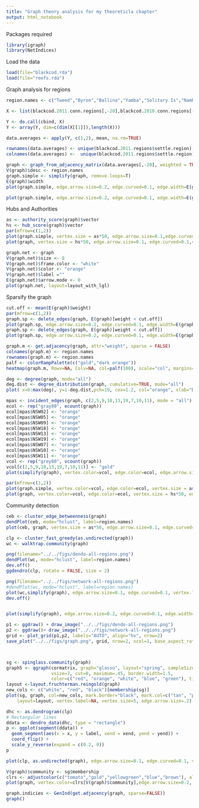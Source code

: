 ```yaml
---
title: "Graph theory analysis for my theoreticla chapter"
output: html_notebook
---
```


Packages required
```r
library(igraph)
library(NetIndices)
```


Load the data
```r
load(file="blackcod.rda")
load(file="reefs.rda")
```

Graph analysis for regions
```r

region.names <- c("Tweed","Byron","Ballina","Yamba","Solitary Is","Nambucca","Pt Macquarie","Crowdy Bay","Pt Stephens","Newcastle","Sydney","Wollongong","Jervis Bay","Ulladulla","Batemans Bay","Merimbula","Eden","Lord Howe Is","E&M Reefs")

X <- list(blackcod.2011.conn.regions[,-20],blackcod.2010.conn.regions[-20:-21],blackcod.2009.conn.regions[,-20:-21],blackcod.2008.conn.regions[,-20:-21],blackcod.2007.conn.regions[,-20:-21],blackcod.2006.conn.regions[,-20:-21],blackcod.2005.conn.regions[,-20:-21],blackcod.2004.conn.regions[,-20:-21])

Y <- do.call(cbind, X)
Y <- array(Y, dim=c(dim(X[[1]]),length(X)))

data.averages <- apply(Y, c(1,2), mean, na.rm=TRUE)

rownames(data.averages) <- unique(blackcod.2011.regions$settle.region)[-20]
colnames(data.averages) <-  unique(blackcod.2011.regions$settle.region)[-20]

graph <- graph_from_adjacency_matrix(data.averages[,-20], weighted = TRUE)
V(graph)$desc <- region.names
graph.simple <- simplify(graph, remove.loops=T)
E(graph)$width
plot(graph.simple, edge.arrow.size=0.2, edge.curved=0.1, edge.width=E(graph)$weight/500, vertex.label.family="Helvetica", vertex.label.color="black", vertex.label.cex=0.9,vertex.label=region.names, vertex.label.font=2)

plot(graph.simple, edge.arrow.size=0.2, edge.curved=0.1, edge.width=E(graph)$weight/500, vertex.label.family="Helvetica", vertex.label.color="gray40", vertex.label.cex=0.9,vertex.label=region.names, vertex.label.font=2, vertex.shape="none")
```

Hubs and Authorities
```r

as <- authority_score(graph)$vector
hs <- hub_score(graph)$vector
par(mfrow=c(1,2))
plot(graph.simple, vertex.size = as*50, edge.arrow.size=0.1,edge.curved=0.1,vertex.label=region.names, main="Links out", vertex.label.family="Helvetica", vertex.label.color="black", vertex.label.cex=0.7)
plot(graph, vertex.size = hs*50, edge.arrow.size=0.1, edge.curved=0.1,vertex.label=region.names,main="Links in", vertex.label.family="Helvetica", vertex.label.color="black", vertex.label.cex=0.7)
```


```r
graph.net <- graph
V(graph.net)$size <- 8
V(graph.net)$frame.color <- "white"
V(graph.net)$color <- "orange"
V(graph.net)$label =""
E(graph.net)$arrow.mode <- 0
plot(graph.net, layout=layout_with_lgl)
```

Sparsify the graph
```r
cut.off <- mean(E(graph)$weight)
par(mfrow=c(1,2))
graph.sp <- delete_edges(graph, E(graph)[weight < cut.off])
plot(graph.sp, edge.arrow.size=0.2, edge.curved=0.1, edge.width=E(graph)$weight/500, vertex.label.family="Helvetica", vertex.label.color="gray40", vertex.label.cex=0.9,vertex.label=region.names, vertex.label.font=2, vertex.shape="none",main="Strong")
graph.sp <- delete_edges(graph, E(graph)[weight < cut.off])
plot(graph.sp, edge.arrow.size=0.2, edge.curved=0.1, edge.width=E(graph)$weight/500, vertex.label.family="Helvetica", vertex.label.color="gray40", vertex.label.cex=0.9,vertex.label=region.names, vertex.label.font=2, vertex.shape="none",main="Weak")
```

```r
graph.m <- get.adjacency(graph, attr="weight", sparse = FALSE)
colnames(graph.m) <- region.names
rownames(graph.m) <- region.names
palf <- colorRampPalette(c("gold","dark orange"))
heatmap(graph.m, Rowv=NA, Colv=NA, col=palf(100), scale="col", margins=c(10,10))

```

```r
deg <- degree(graph, mode="all")
deg.dist <- degree_distribution(graph, cumulative=TRUE, mode="all")
plot( x=0:max(deg), y=1-deg.dist,pch=19, cex=1.2, col="orange", xlab="Degree", ylab="Freq")
```

```r
mpas <- incident_edges(graph, c(2,5,9,18,13,19,7,10,11), mode = "all")
ecol <- rep("gray80", ecount(graph))
ecol[mpas$NSW02] <- "orange"
ecol[mpas$NSW05] <- "orange"
ecol[mpas$NSW09] <- "orange"
ecol[mpas$NSW18] <- "orange"
ecol[mpas$NSW13] <- "orange"
ecol[mpas$NSW19] <- "orange"
ecol[mpas$NSW07] <- "orange"
ecol[mpas$NSW10] <- "orange"
ecol[mpas$NSW11] <- "orange"
vcol <- rep("grey80", vcount(graph))
vcol[c(2,5,9,18,13,19,7,10,11)] <- "gold"
plot(simplify(graph), vertex.color=vcol, edge.color=ecol, edge.arrow.size=0.2, edge.curved=0.1, edge.width=E(graph)$weight/500, vertex.label.family="Helvetica", vertex.label.color="black", vertex.label.cex=0.9,vertex.label=region.names, vertex.label.font=2, main="MPAs", layout=layout_in_circle)

par(mfrow=c(1,2))
plot(graph.simple, vertex.color=vcol, edge.color=ecol, vertex.size = as*50, edge.arrow.size=0.1,edge.curved=0.1,vertex.label=region.names, main="Links out", vertex.label.family="Helvetica", vertex.label.color="black", vertex.label.cex=0.7)
plot(graph, vertex.color=vcol, edge.color=ecol, vertex.size = hs*50, edge.arrow.size=0.1, edge.curved=0.1,vertex.label=region.names,main="Links in", vertex.label.family="Helvetica", vertex.label.color="black", vertex.label.cex=0.7)

```

Community detection
```r

ceb <- cluster_edge_betweenness(graph)
dendPlot(ceb, mode="hclust", label=region.names)
plot(ceb, graph, vertex.size = as*50, edge.arrow.size=0.1, edge.curved=0.1, vertex.label.family="Helvetica", vertex.label.color="black", vertex.label.cex=0.7,vertex.label=region.names)

clp <- cluster_fast_greedy(as.undirected(graph))
wc <- walktrap.community(graph)

png(filename="../../figs/dendo-all-regions.png")
dendPlot(wc, mode="hclust", label=region.names)
dev.off()
ggdendro(clp, rotate = FALSE, size = 2)

png(filename="../../figs/network-all-regions.png")
#dendPlot(wc, mode="hclust", label=region.names)
plot(wc,simplify(graph), edge.arrow.size=0.1, edge.curved=0.1, vertex.label.family="Helvetica", vertex.label.color="black", vertex.label.cex=1.0,vertex.label=region.names, edge.width=E(graph)$weight/1000, layout=layout_nicely, vertex.label.dist=1, vertex.size=5)
dev.off()


plot(simplify(graph), edge.arrow.size=0.2, edge.curved=0.1, edge.width=E(graph)$weight/500, vertex.label.family="Helvetica", vertex.label.color="black", vertex.label.cex=0.9,vertex.label=region.names, vertex.label.font=2, main="MPAs", layout=spring)

p1 <- ggdraw() + draw_image("../../figs/dendo-all-regions.png")
p2 <- ggdraw()+ draw_image("../../figs/network-all-regions.png")
grid <- plot_grid(p1,p2, labels="AUTO", align="hv", nrow=2)
save_plot("../../figs/graph.png", grid, nrow=2, ncol=1, base_aspect_ratio = 1.2)



sg <- spinglass.community(graph)
graph5 <- qgraph(cormatrix, graph="glasso", layout="spring", sampleSize = nrow(data),groups=group.spinglass, 
                 vsize=7, cut=0, maximum=.45, border.width=1.5,
                 color=c("red", "orange", "white", "blue", "green"), title="igraph spinglass")
layout <-layout.fruchterman.reingold(graph)
new_cols <- c("white", "red", "black")[membership(sg)]
plot(sg, graph, col=new_cols, mark.border="black", mark.col=c("tan", "pink", "lightgray"), 
    layout=layout, vertex.label=NA, vertex.size=5, edge.arrow.size=.2)

dhc <- as.dendrogram(clp)
# Rectangular lines
ddata <- dendro_data(dhc, type = "rectangle")
p <- ggplot(segment(ddata)) + 
  geom_segment(aes(x = x, y = label, xend = xend, yend = yend)) + 
  coord_flip() + 
  scale_y_reverse(expand = c(0.2, 0))
p

plot(clp, as.undirected(graph), edge.arrow.size=0.1, edge.curved=0.1, vertex.label.family="Helvetica", vertex.label.color="black", vertex.label.cex=0.7,vertex.label=region.names)

V(graph)$community <- sg$membership
clrs <- adjustcolor(c("tomato","gold","yellowgreen","blue","brown"), alpha=0.5)
plot(graph, vertex.color=clrs[V(graph)$community],edge.arrow.size=0.2, edge.curved=0.1, edge.width=E(graph)$weight/1000,vertex.label.family="Helvetica", vertex.label.color="black", vertex.label.cex=0.7,vertex.label=region.names, layout=layout)
```

```r
graph.indicies <- GenInd(get.adjacency(graph, sparse=FALSE))
graph()
```

